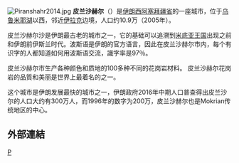 {{coord|display=title}}
{{Unreferenced|time=2020-05-08T09:59:07+00:00}}
[[File:Piranshahr2014.jpg|thumb]]
'''皮兰沙赫尔'''（{{lang-fa|پیرانشهر}}）是[[伊朗|伊朗]][[西阿塞拜疆省|西阿塞拜疆省]]的一座城市，位于[[乌鲁米耶湖|乌鲁米耶湖]]以西，邻近[[伊拉克|伊拉克]]边境，人口约10.9万（2005年）。

皮兰沙赫尔沙是伊朗最古老的城市之一，它的基础可以追溯到[[米底王国|米底亚王国]]出现之前和伊朗前伊斯兰时代。波斯语是伊朗的官方语言，因此在皮兰沙赫尔市内，每个有识字的人都知道如何用波斯语交流，識字率是97％。

皮兰沙赫尔市生产各种颜色和质地的100多种不同的花岗岩材料。 皮兰沙赫尔花岗岩的品質和美丽是世界上最着名的之一。

这个城市是伊朗发展最快的城市之一，伊朗政府2016年中期人口普查得出皮兰沙尔的人口大约有300万人，而1996年的数字为200万，皮兰沙赫尔也是Mokrian传统地区的中心。

== 外部連結 ==
{{commonscat}}

[[Category:伊朗城市|P]]
